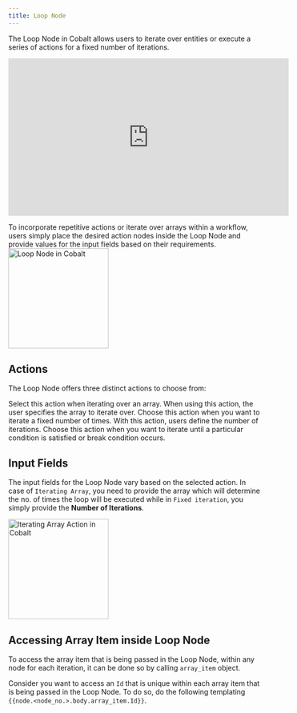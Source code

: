 ```yaml
---
title: Loop Node
---
```

The Loop Node in Cobalt allows users to iterate over entities or execute a series of actions for a fixed number of iterations.

<iframe
  width="560"
  height="315"
  src="https://www.loom.com/embed/ba715b1b5d95436b970071cb8dc01cd0?sid=c3e1cfb2-57cf-4e58-89d5-e0b2a80ba332&hide_owner=true&hide_speed=true"
  title="Loop Node"
  frameborder="0"
  allow="accelerometer; autoplay; clipboard-write; encrypted-media; gyroscope; picture-in-picture"
  allowfullscreen
  style={{ width: '100%', borderRadius: '0.5rem' }}
></iframe>

To incorporate repetitive actions or iterate over arrays within a workflow, users simply place the desired action nodes inside the Loop Node and provide values for the input fields based on their requirements.
<img height="200" src="/images/Guides/Workflow/group-node.png" alt="Loop Node in Cobalt"/>

## Actions

The Loop Node offers three distinct actions to choose from:

<Accordion title="Iterating Array" defaultOpen="true">
Select this action when iterating over an array. When using this action, the user specifies the array to iterate over.
</Accordion>

<Accordion title="Fixed Iteration" defaultOpen="true">
Choose this action when you want to iterate a fixed number of times. With this action, users define the number of iterations.
</Accordion>

<Accordion title="Do While" defaultOpen="true">
Choose this action when you want to iterate until a particular condition is satisfied or break condition occurs.
</Accordion>


## Input Fields
The input fields for the Loop Node vary based on the selected action.
In case of `Iterating Array`, you need to provide the array which will determine the no. of times the loop will be executed while in `Fixed iteration`, you simply provide the **Number of Iterations**.

<img height="200" src="/images/Guides/Workflow/iterating.png" alt="Iterating Array Action in Cobalt"/>

## Accessing Array Item inside Loop Node

To access the array item that is being passed in the Loop Node, within any node for each iteration, it can be done so by calling `array_item` object.

Consider you want to access an `Id` that is unique within each array item that is being passed in the Loop Node. To do so, do the following templating `{{node.<node_no.>.body.array_item.Id}}`.
